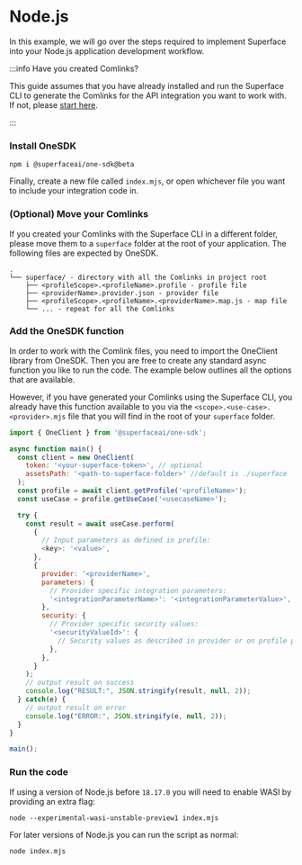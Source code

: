 # Node.js

In this example, we will go over the steps required to implement Superface into your Node.js application development workflow.

:::info Have you created Comlinks?

This guide assumes that you have already
installed and run the Superface CLI to generate the Comlinks for the API
integration you want to work with. If not, please [start
here](../introduction/quick-start).

:::

<div class="count-steps-h3">

### Install OneSDK

```shell
npm i @superfaceai/one-sdk@beta
```

Finally, create a new file called `index.mjs`, or open whichever file you want to include your integration code in.

### (Optional) Move your Comlinks

If you created your Comlinks with the Superface CLI in a different folder, please move them to a `superface` folder at the root of your application. The following files are expected by OneSDK.

```text
.
└── superface/ - directory with all the Comlinks in project root
    ├── <profileScope>.<profileName>.profile - profile file
    ├── <providerName>.provider.json - provider file
    ├── <profileScope>.<profileName>.<providerName>.map.js - map file
    └── ... - repeat for all the Comlinks
```

### Add the OneSDK function

In order to work with the Comlink files, you need to import the OneClient library from OneSDK. Then you are free to create any standard async function you like to run the code. The example below outlines all the options that are available.

However, if you have generated your Comlinks using the Superface CLI, you already have this function available to you via the `<scope>.<use-case>.<provider>.mjs` file that you will find in the root of your `superface` folder.

```js
import { OneClient } from '@superfaceai/one-sdk';

async function main() {
  const client = new OneClient(
    token: '<your-superface-token>', // optional
    assetsPath: '<path-to-superface-folder>' //default is ./superface
  );
  const profile = await client.getProfile('<profileName>');
  const useCase = profile.getUseCase('<usecaseName>');

  try {
    const result = await useCase.perform(
      {
        // Input parameters as defined in profile:
        <key>: '<value>',
      },
      {
        provider: '<providerName>',
        parameters: {
          // Provider specific integration parameters:
          '<integrationParameterName>': '<integrationParameterValue>',
        },
        security: {
          // Provider specific security values:
          '<securityValueId>': {
            // Security values as described in provider or on profile page
          },
        },
      }
    );
    // output result on success
    console.log("RESULT:", JSON.stringify(result, null, 2));
  } catch(e) {
    // output result on error
    console.log("ERROR:", JSON.stringify(e, null, 2));
  }
}

main();
```

### Run the code

If using a version of Node.js before `18.17.0` you will need to enable WASI by providing an extra flag:

```shell
node --experimental-wasi-unstable-preview1 index.mjs
```

For later versions of Node.js you can run the script as normal:

```shell
node index.mjs
```

</div>
